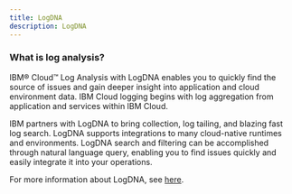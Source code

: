```yaml
---
title: LogDNA
description: LogDNA
---
```


### What is log analysis?

IBM® Cloud™ Log Analysis with LogDNA enables you to quickly find the source of issues and gain deeper insight into application and cloud environment data.
IBM Cloud logging begins with log aggregation from application and services within IBM Cloud.

IBM partners with LogDNA to bring collection, log tailing, and blazing fast log search. LogDNA supports integrations to many cloud-native runtimes and environments.
LogDNA search and filtering can be accomplished through natural language query, enabling you to find issues quickly and easily integrate it into your operations.

For more information about LogDNA, see [here](https://www.ibm.com/cloud/log-analysis).
